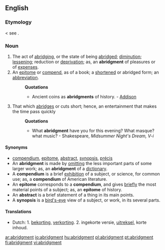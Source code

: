 ==English==

===Etymology===
{{ME.}} {{term|abregement|lang=enm}} < {{MF.}} see {{term|abridge}}.

===Noun===
{{en-noun}}

# The act of [[abridging]], or the state of being [[abridged]]; [[diminution]]; [[lessening]]; reduction or [[deprivation]]; as, an '''abridgment''' of pleasures or of [[expenses]].
# An [[epitome]] or [[compend]], as of a book; a [[shortened]] or abridged form; an [[abbreviation]].
#: '''Quotations'''
#:* Ancient coins as '''abridgments''' of history. - [[Addison]]
# {{obsolete}} That which [[abridges]] or cuts short; hence, an entertainment that makes the time pass quickly
#: '''Quotations'''
#:* What '''abridgment''' have you for this evening? What masque? what music? - Shakespeare, ''Midsummer Night's Dream, V-i''

====Synonyms====
* [[compendium]], [[epitome]], [[abstract]], [[synopsis]], [[précis]]
* An '''abridgment''' is made by [[omitting]] the less important parts of some larger work; as, an '''abridgment''' of a [[dictionary]].
* A '''compendium''' is a brief [[exhibition]] of a subject, or science, for common use; as, a '''compendium''' of American literature.
* An '''epitome''' corresponds to a '''compendium''', and gives [[briefly]] the most material points of a subject; as, an '''epitome''' of history.
* An '''abstract''' is a brief statement of a thing in its main points.
* A '''synopsis''' is a [[bird's-eye]] view of a subject, or work, in its several parts.

====Translations====
* Dutch: 1. [[bekorting]], [[verkorting]]. 2. ingekorte versie, [[uitreksel]], korte inhoud.

[[ar:abridgment]]
[[io:abridgment]]
[[hu:abridgment]]
[[pl:abridgment]]
[[pt:abridgment]]
[[fi:abridgment]]
[[vi:abridgment]]